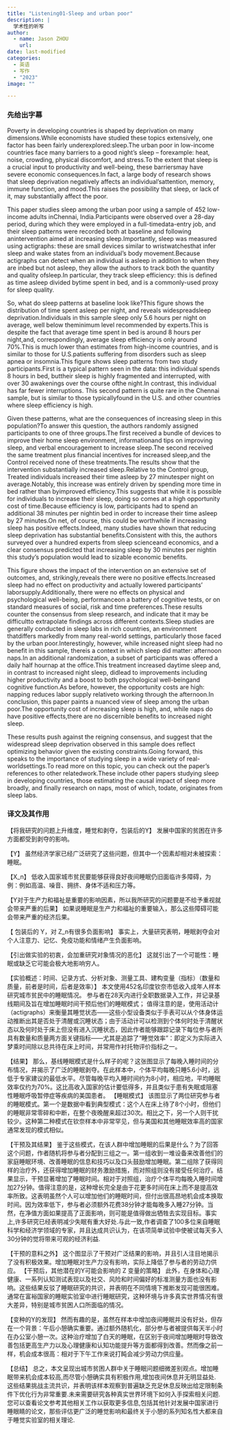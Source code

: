 ```yaml
---
title: "Listening01-Sleep and urban poor"
description: |
  学术性的听写
author:
  - name: Jason ZHOU
    url: 
date: last-modified
categories:
  - 英语
  - 写作
  - "2023"
image: ""

---
```

### 先给出字幕

Poverty in developing countries is shaped by deprivation on many dimensions.While economists have studied these topics extensively, one factor has been fairly underexplored:sleep.The urban poor in low-income countries face many barriers to a good night’s sleep – forexample: heat, noise, crowding, physical discomfort, and stress.To the extent that sleep is a crucial input to productivity and well-being, these barriersmay have severe economic consequences.In fact, a large body of research shows that sleep deprivation negatively affects an individual’sattention, memory, immune function, and mood.This raises the possibility that sleep, or lack of it, may substantially affect the poor.

This paper studies sleep among the urban poor using a sample of 452 low-income adults inChennai, India.Participants were observed over a 28-day period, during which they were employed in a full-timedata-entry job, and their sleep patterns were recorded both at baseline and following anintervention aimed at increasing sleep.Importantly, sleep was measured using actigraphs: these are small devices similar to wristwatchesthat infer sleep and wake states from an individual’s body movement.Because actigraphs can detect when an individual is asleep in addition to when they are inbed but not asleep, they allow the authors to track both the quantity and quality ofsleep.In particular, they track sleep efficiency: this is defined as time asleep divided bytime spent in bed, and is a commonly-used proxy for sleep quality.

So, what do sleep patterns at baseline look like?This figure shows the distribution of time spent asleep per night, and reveals widespreadsleep deprivation.Individuals in this sample sleep only 5.6 hours per night on average, well below theminimum level recommended by experts.This is despite the fact that average time spent in bed is around 8 hours per night,and, correspondingly, average sleep efficiency is only around 70%.This is much lower than estimates from high-income countries, and is similar to those for U.S.patients suffering from disorders such as sleep apnea or insomnia.This figure shows sleep patterns from two study participants.First is a typical pattern seen in the data: this individual spends 8 hours in bed, buttheir sleep is highly fragmented and interrupted, with over 30 awakenings over the course ofthe night.In contrast, this individual has far fewer interruptions.
This second pattern is quite rare in the Chennai sample, but is similar to those typicallyfound in the U.S. and other countries where sleep efficiency is high.

Given these patterns, what are the consequences of increasing sleep in this population?To answer this question, the authors randomly assigned participants to one of three groups.The first received a bundle of devices to improve their home sleep environment, informationand tips on improving sleep, and verbal encouragement to increase sleep.The second received the same treatment plus financial incentives for increased sleep,and the Control received none of these treatments.The results show that the intervention substantially increased sleep.Relative to the Control group, Treated individuals increased their time asleep by 27 minutesper night on average.Notably, this increase was entirely driven by spending more time in bed rather than byimproved efficiency.This suggests that while it is possible for individuals to increase their sleep, doing so comes at a high opportunity cost of time.Because efficiency is low, participants had to spend an additional 38 minutes per nightin bed in order to increase their time asleep by 27 minutes.On net, of course, this could be worthwhile if increasing sleep has positive effects.Indeed, many studies have shown that reducing sleep deprivation has substantial benefits.Consistent with this, the authors surveyed over a hundred experts from sleep scienceand economics, and a clear consensus predicted that increasing sleep by 30 minutes per nightin this study’s population would lead to sizable economic benefits.

This figure shows the impact of the intervention on an extensive set of outcomes, and, strikingly,reveals there were no positive effects.Increased sleep had no effect on productivity and actually lowered participants’ laborsupply.Additionally, there were no effects on physical and psychological well-being, performanceon a battery of cognitive tests, or on standard measures of social, risk and time preferences.These results counter the consensus from sleep research, and indicate that it may be difficultto extrapolate findings across different contexts.Sleep studies are generally conducted in sleep labs in rich countries, an environment thatdiffers markedly from many real-world settings, particularly those faced by the urban poor.Interestingly, however, while increased night sleep had no benefit in this sample, thereis a context in which sleep did matter: afternoon naps.In an additional randomization, a subset of participants was offered a daily half hournap at the office.This treatment increased daytime sleep and, in contrast to increased night sleep, didlead to improvements including higher productivity and a boost to both psychological well-beingand cognitive function.As before, however, the opportunity costs are high: napping reduces labor supply relativeto working through the afternoon.In conclusion, this paper paints a nuanced view of sleep among the urban poor.The opportunity cost of increasing sleep is high, and, while naps do have positive effects,there are no discernible benefits to increased night sleep.

These results push against the reigning consensus, and suggest that the widespread sleep deprivation observed in this sample does reflect optimizing behavior given the existing constraints.Going forward, this speaks to the importance of studying sleep in a wide variety of real-worldsettings.To read more on this topic, you can check out the paper’s references to other relatedwork.These include other papers studying sleep in developing countries, those estimating the causal impact of sleep more broadly, and finally research on naps, most of which, todate, originates from sleep labs.


### 译文及其作用

【将我研究的问题上升维度，睡觉和剥夺，包装后的Y】
发展中国家的贫困在许多方面都受到剥夺的影响。

【Y】
虽然经济学家已经广泛研究了这些问题，但其中一个因素却相对未被探索：睡眠。

【X_n】
低收入国家城市贫民要能够获得良好夜间睡眠仍旧面临许多障碍，为例：例如高温、噪音、拥挤、身体不适和压力等。

【Y对于生产力和福祉是重要的影响因素，所以我所研究的问题要是不给予重视就会带来严重的后果】
如果说睡眠是生产力和福祉的重要输入，那么这些障碍可能会带来严重的经济后果。

【 包装后的 Y，对 Z_n有很多负面影响】
事实上，大量研究表明，睡眠剥夺会对个人注意力、记忆、免疫功能和情绪产生负面影响。

【引出做实验的初衷，会加重研究对象情况的恶化】
这就引出了一个可能性：睡眠或缺乏它可能会极大地影响穷人。

【实验概述：时间、记录方式、分析对象、测量工具、建构变量（指标）（数量和质量，前者是时间，后者是效率）】
本文使用452名印度钦奈市低收入成年人样本研究城市贫民中的睡眠情况。
参与者在28天内进行全职数据录入工作，并记录基线期间及旨在增加睡眠时间干预后他们的睡眠模式；
值得注意的是，使用活动计（actigraphs）来衡量其睡觉状态——这些小型设备类似于手表可以从个体身体运动推断出其是否处于清醒或沉睡状态；由于活动计可以检测到个体何时处于清醒状态以及何时处于床上但没有进入沉睡状态，因此作者能够跟踪记录下每位参与者所具有数量和质量两方面关键指标——尤其是追踪了“睡觉效率”：即定义为实际进入梦乘时间除以总共待在床上时间，并常用作衬托物评价指标之一。

【结果】
那么，基线睡眠模式是什么样子的呢？这张图显示了每晚入睡时间的分布情况，并揭示了广泛的睡眠剥夺。在此样本中，个体平均每晚只睡5.6小时，远低于专家建议的最低水平。尽管每晚平均入睡时间约为8小时，相应地，平均睡眠效率仅约为70%。这比高收入国家的估计要低得多，并且类似于患有失眠或阻塞性睡眠呼吸暂停症等疾病的美国患者。
【睡眠模式】
该图显示了两位研究参与者的睡眠模式。第一个是数据中看到典型模式：这个人在床上待了8个小时，但他们的睡眠非常零碎和中断，在整个夜晚醒来超过30次。相比之下，另一个人则干扰较少。这种第二种模式在钦奈样本中非常罕见，但与美国和其他睡眠效率高的国家通常发现的模式相似。

【干预及其结果】
鉴于这些模式，在该人群中增加睡眠的后果是什么？为了回答这个问题，作者随机将参与者分配到三组之一。第一组收到一堆设备来改善他们的家庭睡眠环境、改善睡眠的信息和技巧以及口头鼓励增加睡眠。第二组除了获得同样的治疗外，还获得增加睡眠的财务激励措施，而对照组则没有接受任何治疗。结果显示，干预显著增加了睡眠时间。相对于对照组，治疗个体平均每晚入睡时间增加27分钟。值得注意的是，这种增长完全是由于花更多时间在床上而不是提高效率所致。这表明虽然个人可以增加他们的睡眠时间，但付出很高昂地机会成本换取时间。因为效率低下，参与者必须额外花费38分钟才能每晚多入睡27分钟。当然，在净值方面如果提高了正面影响，则可能是值得做出牺牲去实现目标。事实上,许多研究已经表明减少失眠有重大好处.与此一致,作者调查了100多位来自睡眠科学和经济学领域的专家，并且达成共识认为，在该项简单试验中使被试每天多入30分钟的觉将带来可观的经济利益.

【干预的意料之外】
这个图显示了干预对广泛结果的影响，并且引人注目地揭示了没有积极效果。增加睡眠对生产力没有影响，实际上降低了参与者的劳动力供应。
【干预后，其他潜在的Y可能会影响的 Z 变量的策略】
此外，在身体和心理健康、一系列认知测试表现以及社交、风险和时间偏好的标准测量方面也没有影响。这些结果反驳了睡眠研究的共识，并表明在不同情境下推断发现可能很困难。通常在富裕国家的睡眠实验室中进行睡眠研究，这种环境与许多真实世界情况有很大差异，特别是城市贫困人口所面临的情况。

【变种的Y的发现】
然而有趣的是，虽然在样本中增加夜间睡眠并没有好处，但存在一个背景：午后小憩确实重要。通过额外随机化，部分参与者被提供每天半小时在办公室小憩一次。这种治疗增加了白天的睡眠，在区别于夜间增加睡眠时导致改善包括更高生产力以及心理健康和认知功能提升等方面都得到改善。然而像之前一样，机会成本很高：相对于下午工作来说打盹会减少劳动力供应量。

【总结】
总之，本文呈现出城市贫困人群中关于睡眠问题细微差别观点。增加睡眠带来机会成本较高,而尽管小憩确实具有积极作用,增加夜间休息并无明显益处.
这些结果挑战主流共识，并表明该样本观察到普遍缺乏充足休息反映出给定限制条件下优化行为非常重要.未来需要研究各种真实世界环境下如何入手探索相关问题.
您可以查看论文参考其他相关工作以获取更多信息,包括其他针对发展中国家进行睡眼睛的论文，那些评估更广泛的睡觉影响和最终关于小憩的系列知名性大都来自于睡觉实验室的相关理论.